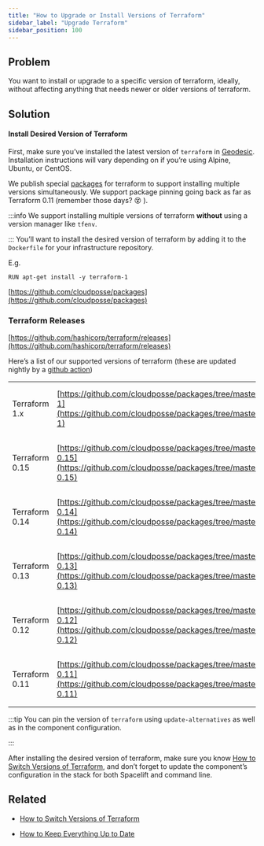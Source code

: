 ```yaml
---
title: "How to Upgrade or Install Versions of Terraform"
sidebar_label: "Upgrade Terraform"
sidebar_position: 100
---
```


## Problem
You want to install or upgrade to a specific version of terraform, ideally, without affecting anything that needs newer or older versions of terraform.

## Solution

#### Install Desired Version of Terraform
First, make sure you’ve installed the latest version of `terraform` in [Geodesic](/fundamentals/geodesic). Installation instructions will vary depending on if you’re using Alpine, Ubuntu, or CentOS.

We publish special [packages](https://github.com/cloudposse/packages) for terraform to support installing multiple versions simultaneously. We support package pinning going back as far as Terraform 0.11 (remember those days? 😵 ).

:::info
We support installing multiple versions of terraform **without** using a version manager like `tfenv`.

:::
You’ll want to install the desired version of terraform by adding it to the `Dockerfile` for your infrastructure repository.

E.g.

```
RUN apt-get install -y terraform-1
```

 [https://github.com/cloudposse/packages](https://github.com/cloudposse/packages)

### Terraform Releases
[https://github.com/hashicorp/terraform/releases](https://github.com/hashicorp/terraform/releases)

Here’s a list of our supported versions of terraform (these are updated nightly by a [github action](https://github.com/cloudposse/packages/tree/master/.github/workflows))

| |  | |
| ----- | ----- | ----- |
|Terraform 1.x | [https://github.com/cloudposse/packages/tree/master/vendor/terraform-1](https://github.com/cloudposse/packages/tree/master/vendor/terraform-1) | **Ubuntu**: `apt-get install -y terraform-1`<br/>**Alpine**: `apk add terraform-1@cloudposse`|
|Terraform 0.15 | [https://github.com/cloudposse/packages/tree/master/vendor/terraform-0.15](https://github.com/cloudposse/packages/tree/master/vendor/terraform-0.15) | **Ubuntu**: `apt-get install -y terraform-0.15`<br/>**Alpine**: `apk add terraform-0.15@cloudposse`|
|Terraform 0.14 | [https://github.com/cloudposse/packages/tree/master/vendor/terraform-0.14](https://github.com/cloudposse/packages/tree/master/vendor/terraform-0.14) | **Ubuntu**: `apt-get install -y terraform-0.14`<br/>**Alpine**: `apk add terraform-0.14@cloudposse`|
|Terraform 0.13 | [https://github.com/cloudposse/packages/tree/master/vendor/terraform-0.13](https://github.com/cloudposse/packages/tree/master/vendor/terraform-0.13) | **Ubuntu**: `apt-get install -y terraform-0.13`<br/>**Alpine**: `apk add terraform-0.13@cloudposse`|
|Terraform 0.12 | [https://github.com/cloudposse/packages/tree/master/vendor/terraform-0.12](https://github.com/cloudposse/packages/tree/master/vendor/terraform-0.12) | **Ubuntu**: `apt-get install -y terraform-0.12`<br/>**Alpine**: `apk add terraform-0.12@cloudposse`|
|Terraform 0.11 | [https://github.com/cloudposse/packages/tree/master/vendor/terraform-0.11](https://github.com/cloudposse/packages/tree/master/vendor/terraform-0.11) | **Ubuntu**: `apt-get install -y terraform-0.11`<br/>**Alpine**: `apk add terraform-0.11@cloudposse`|

:::tip
You can pin the version of `terraform` using `update-alternatives` as well as in the component configuration.

:::

After installing the desired version of terraform, make sure you know [How to Switch Versions of Terraform](/reference-architecture/how-to-guides/tutorials/how-to-switch-versions-of-terraform), and don’t forget to update the component’s configuration in the stack for both Spacelift and command line.

## Related

- [How to Switch Versions of Terraform](/reference-architecture/how-to-guides/tutorials/how-to-switch-versions-of-terraform)

- [How to Keep Everything Up to Date](/reference-architecture/how-to-guides/upgrades/how-to-keep-everything-up-to-date)


